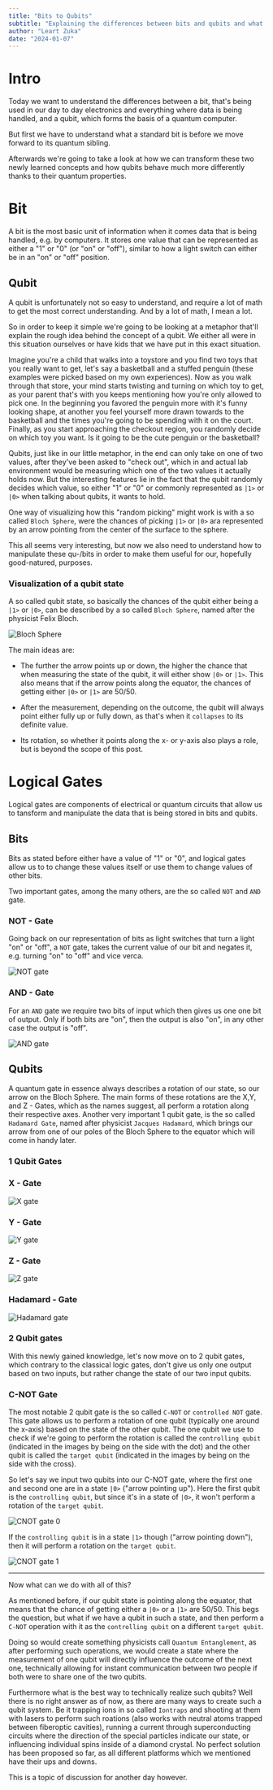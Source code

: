 ```yaml
---
title: "Bits to Qubits"
subtitle: "Explaining the differences between bits and qubits and what makes a qubit special"
author: "Leart Zuka"
date: "2024-01-07"
---
```


# Intro

Today we want to understand the differences between a bit, that's being used in our day to day electronics and everything where data is being handled, and a qubit, which forms the basis of a quantum computer.  

But first we have to understand what a standard bit is before we move forward to its quantum sibling.

Afterwards we're going to take a look at how we can transform these two newly learned concepts and how qubits behave much more differently thanks to their quantum properties.

# Bit

A bit is the most basic unit of information when it comes data that is being handled, e.g. by computers.
It stores one value that can be represented as either a "1" or "0" (or "on" or "off"), similar to how a light switch can either be in an "on" or "off" position.

## Qubit

A qubit is unfortunately not so easy to understand, and require a lot of math to get the most correct understanding.
And by a lot of math, I mean a lot.

So in order to keep it simple we're going to be looking at a metaphor that'll explain the rough idea behind the concept of a qubit.
We either all were in this situation ourselves or have kids that we have put in this exact situation.

Imagine you're a child that walks into a toystore and you find two toys that you really want to get, let's say a basketball and a stuffed penguin (these examples were picked based on my own experiences). 
Now as you walk through that store, your mind starts twisting and turning on which toy to get, as your parent that's with you keeps mentioning how you're only allowed to pick one.
In the beginning you favored the penguin more with it's funny looking shape, at another you feel yourself more drawn towards to the basketball and the times you're going to be spending with it on the court.
Finally, as you start approaching the checkout region, you randomly decide on which toy you want. Is it going to be the cute penguin or the basketball?

Qubits, just like in our little metaphor, in the end can only take on one of two values, after they've been asked to "check out", which in and actual lab environment would be measuring which one of the two values it actually holds now.
But the interesting features lie in the fact that the qubit randomly decides which value, so either "1" or "0" or commonly represented as `|1>` or `|0>` when talking about qubits, it wants to hold.

One way of visualizing how this "random picking" might work is with a so called `Bloch Sphere`, were the chances of picking `|1>` or `|0>` ara represented by an arrow pointing from the center of the surface to the sphere.

This all seems very interesting, but now we also need to understand how to manipulate these qu-/bits in order to make them useful for our, hopefully good-natured, purposes.

### Visualization of a qubit state

A so called qubit state, so basically the chances of the qubit either being a `|1>` or `|0>`, can be described by a so called `Bloch Sphere`, named after the physicist Felix Bloch.

![Bloch Sphere](/posts/assets/quantum_tuesdays/Bits_to_qubits/init.png)

The main ideas are:

- The further the arrow points up or down, the higher the chance that when measuring the state of the qubit, it will either show `|0>` or `|1>`. This also means that if the arrow points along the equator, the chances of getting either `|0>` or `|1>` are 50/50.

- After the measurement, depending on the outcome, the qubit will always point either fully up or fully down, as that's when it `collapses` to its definite value.

- Its rotation, so whether it points along the x- or y-axis also plays a role, but is beyond the scope of this post.

# Logical Gates

Logical gates are components of electrical or quantum circuits that allow us to tansform and manipulate the data that is being stored in bits and qubits.

## Bits

Bits as stated before either have a value of "1" or "0", and logical gates allow us to to change these values itself or use them to change values of other bits.

Two important gates, among the many others, are the so called `NOT` and `AND` gate.

### NOT - Gate

Going back on our representation of bits as light switches that turn a light "on" or "off", a `NOT` gate, takes the current value of our bit and negates it, e.g. turning "on" to "off" and vice verca.

![NOT gate](/posts/assets/quantum_tuesdays/Bits_to_qubits/NOT.jpg)

### AND - Gate

For an `AND` gate we require two bits of input which then gives us one one bit of output. Only if both bits are "on", then the output is also "on", in any other case the output is "off".

![AND gate](/posts/assets/quantum_tuesdays/Bits_to_qubits/AND.jpg)

## Qubits

A quantum gate in essence always describes a rotation of our state, so our arrow on the Bloch Sphere.
The main forms of these rotations are the X,Y, and Z - Gates, which as the names suggest, all perform a rotation along their respective axes.
Another very important 1 qubit gate, is the so called `Hadamard Gate`, named after physicist `Jacques Hadamard`, which brings our arrow from one of our poles of the Bloch Sphere to the equator which will come in handy later. 

### 1 Qubit Gates

### X - Gate

![X gate](/posts/assets/quantum_tuesdays/Bits_to_qubits/x_rot.png)

### Y - Gate

![Y gate](/posts/assets/quantum_tuesdays/Bits_to_qubits/y_rot.png)

### Z - Gate

![Z gate](/posts/assets/quantum_tuesdays/Bits_to_qubits/z_rot.png)

### Hadamard - Gate

![Hadamard gate](/posts/assets/quantum_tuesdays/Bits_to_qubits/h_rot.png)

### 2 Qubit gates

With this newly gained knowledge, let's now move on to 2 qubit gates, which contrary to the classical logic gates, don't give us only one output based on two inputs, but rather change the state of our two input qubits.

### C-NOT Gate

The most notable 2 qubit gate is the so called `C-NOT` or `controlled NOT` gate. This gate allows us to perform a rotation of one qubit (typically one around the x-axis) based on the state of the other qubit. The one qubit we use to check if we're going to perform the rotation is called the `controlling qubit` (indicated in the images by being on the side with the dot) and the other qubit is called the `target qubit` (indicated in the images by being on the side with the cross).

So let's say we input two qubits into our C-NOT gate, where the first one and second one are in a state `|0>` ("arrow pointing up"). Here the first qubit is the `controlling qubit`, but since it's in a state of `|0>`, it won't perform a rotation of the `target qubit`. 

![CNOT gate 0](/posts/assets/quantum_tuesdays/Bits_to_qubits/c_not_rot_0.png)

If the `controlling qubit` is in a state `|1>` though ("arrow pointing down"), then it will perform a rotation on the `target qubit`.

![CNOT gate 1](/posts/assets/quantum_tuesdays/Bits_to_qubits/c_not_rot_1.png)

---

Now what can we do with all of this?

As mentioned before, if our qubit state is pointing along the equator, that means that the chance of getting either a `|0>` or a `|1>` are 50/50. This begs the question, but what if we have a qubit in such a state, and then perform a `C-NOT` operation with it as the `controlling qubit` on a different `target qubit`.

Doing so would create something physicists call `Quantum Entanglement`, as after performing such operations, we would create a state where the measurement of one qubit will directly influence the outcome of the next one, technically allowing for instant communication between two people if both were to share one of the two qubits. 

Furthermore what is the best way to technically realize such qubits? Well there is no right answer as of now, as there are many ways to create such a qubit system. Be it trapping ions in so called `Iontraps` and shooting at them with lasers to perform such roations (also works with neutral atoms trapped between fiberoptic cavities), running a current through superconducting circuits where the direction of the special particles indicate our state, or influencing individual spins inside of a diamond crystal. No perfect solution has been proposed so far, as all different platforms which we mentioned have their ups and downs.

This is a topic of discussion for another day however.
